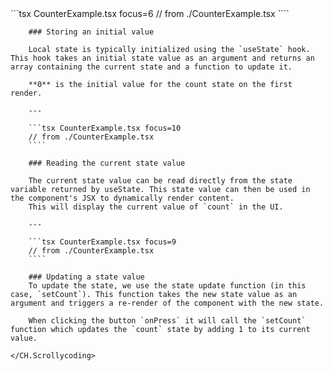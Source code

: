 
<Block>
    <CH.Scrollycoding>
        ```tsx CounterExample.tsx focus=6
        // from ./CounterExample.tsx
        ````

        ### Storing an initial value

        Local state is typically initialized using the `useState` hook. This hook takes an initial state value as an argument and returns an array containing the current state and a function to update it.

        **0** is the initial value for the count state on the first render.

        ---

        ```tsx CounterExample.tsx focus=10
        // from ./CounterExample.tsx
        ````

        ### Reading the current state value

        The current state value can be read directly from the state variable returned by useState. This state value can then be used in the component's JSX to dynamically render content.
        This will display the current value of `count` in the UI.

        ---

        ```tsx CounterExample.tsx focus=9
        // from ./CounterExample.tsx
        ````

        ### Updating a state value
        To update the state, we use the state update function (in this case, `setCount`). This function takes the new state value as an argument and triggers a re-render of the component with the new state.

        When clicking the button `onPress` it will call the `setCount` function which updates the `count` state by adding 1 to its current value.

    </CH.Scrollycoding>
</Block>